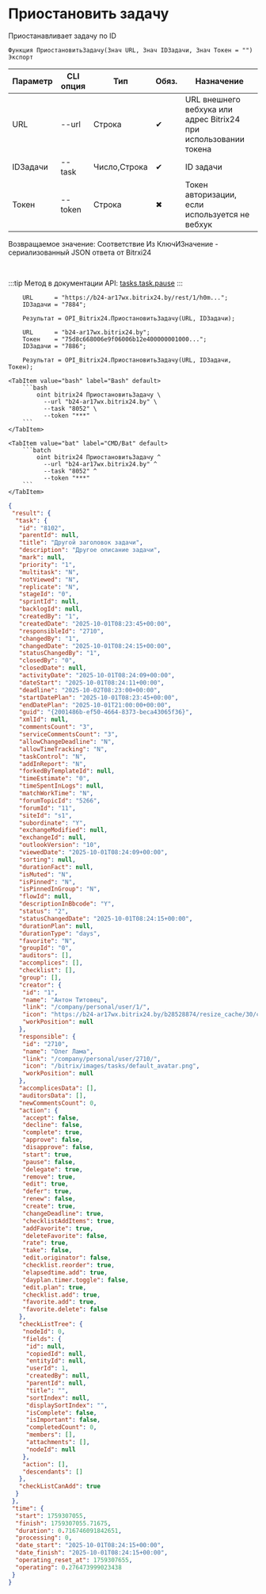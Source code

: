 ﻿---
sidebar_position: 12
description: Приостановить задачу и другие функции для работы с Bitrix24 в Открытом пакете интеграций - бесплатной open-source библиотеке интеграций для 1С:Предприятие 8, OneScript и CLI
keywords: [1C, 1С, 1С:Предприятие, 1С:Предприятие 8.3, API, Интеграция, Сервисы, Обмен, OneScript, CLI, Bitrix24]
---


# Приостановить задачу
 Приостанавливает задачу по ID



`Функция ПриостановитьЗадачу(Знач URL, Знач IDЗадачи, Знач Токен = "") Экспорт`

  | Параметр | CLI опция | Тип | Обяз. | Назначение |
  |-|-|-|-|-|
  | URL | --url | Строка | &#x2714; | URL внешнего вебхука или адрес Bitrix24 при использовании токена |
  | IDЗадачи | --task | Число,Строка | &#x2714; | ID задачи |
  | Токен | --token | Строка | &#x2716; | Токен авторизации, если используется не вебхук |

  
  Возвращаемое значение:   Соответствие Из КлючИЗначение - сериализованный JSON ответа от Bitrxi24

<br/>

:::tip
Метод в документации API: [tasks.task.pause](https://dev.1c-bitrix.ru/rest_help/tasks/task/tasks/tasks_task_pause.php)
:::
<br/>


```bsl title="Пример использования для 1С:Предприятие/OneScript"
    URL      = "https://b24-ar17wx.bitrix24.by/rest/1/h0m...";
    IDЗадачи = "7884";

    Результат = OPI_Bitrix24.ПриостановитьЗадачу(URL, IDЗадачи);

    URL      = "b24-ar17wx.bitrix24.by";
    Токен    = "75d8c668006e9f06006b12e400000001000...";
    IDЗадачи = "7886";

    Результат = OPI_Bitrix24.ПриостановитьЗадачу(URL, IDЗадачи, Токен);
```
    

 <Tabs>
  
    <TabItem value="bash" label="Bash" default>
        ```bash
            oint bitrix24 ПриостановитьЗадачу \
              --url "b24-ar17wx.bitrix24.by" \
              --task "8052" \
              --token "***"
        ```
    </TabItem>
  
    <TabItem value="bat" label="CMD/Bat" default>
        ```batch
            oint bitrix24 ПриостановитьЗадачу ^
              --url "b24-ar17wx.bitrix24.by" ^
              --task "8052" ^
              --token "***"
        ```
    </TabItem>
</Tabs>


```json title="Результат"
{
 "result": {
  "task": {
   "id": "8102",
   "parentId": null,
   "title": "Другой заголовок задачи",
   "description": "Другое описание задачи",
   "mark": null,
   "priority": "1",
   "multitask": "N",
   "notViewed": "N",
   "replicate": "N",
   "stageId": "0",
   "sprintId": null,
   "backlogId": null,
   "createdBy": "1",
   "createdDate": "2025-10-01T08:23:45+00:00",
   "responsibleId": "2710",
   "changedBy": "1",
   "changedDate": "2025-10-01T08:24:15+00:00",
   "statusChangedBy": "1",
   "closedBy": "0",
   "closedDate": null,
   "activityDate": "2025-10-01T08:24:09+00:00",
   "dateStart": "2025-10-01T08:24:11+00:00",
   "deadline": "2025-10-02T08:23:00+00:00",
   "startDatePlan": "2025-10-01T08:23:45+00:00",
   "endDatePlan": "2025-10-01T21:00:00+00:00",
   "guid": "{2001486b-ef50-4664-8373-beca43065f36}",
   "xmlId": null,
   "commentsCount": "3",
   "serviceCommentsCount": "3",
   "allowChangeDeadline": "N",
   "allowTimeTracking": "N",
   "taskControl": "N",
   "addInReport": "N",
   "forkedByTemplateId": null,
   "timeEstimate": "0",
   "timeSpentInLogs": null,
   "matchWorkTime": "N",
   "forumTopicId": "5266",
   "forumId": "11",
   "siteId": "s1",
   "subordinate": "Y",
   "exchangeModified": null,
   "exchangeId": null,
   "outlookVersion": "10",
   "viewedDate": "2025-10-01T08:24:09+00:00",
   "sorting": null,
   "durationFact": null,
   "isMuted": "N",
   "isPinned": "N",
   "isPinnedInGroup": "N",
   "flowId": null,
   "descriptionInBbcode": "Y",
   "status": "2",
   "statusChangedDate": "2025-10-01T08:24:15+00:00",
   "durationPlan": null,
   "durationType": "days",
   "favorite": "N",
   "groupId": "0",
   "auditors": [],
   "accomplices": [],
   "checklist": [],
   "group": [],
   "creator": {
    "id": "1",
    "name": "Антон Титовец",
    "link": "/company/personal/user/1/",
    "icon": "https://b24-ar17wx.bitrix24.by/b28528874/resize_cache/30/c0120a8d7c10d63c83e32398d1ec4d9e/main/d7e/d7e99cf556e4ab676463dae2c00ddfbb/a7e0af6899300e3c684caeca5c334d81.jpg",
    "workPosition": null
   },
   "responsible": {
    "id": "2710",
    "name": "Олег Лама",
    "link": "/company/personal/user/2710/",
    "icon": "/bitrix/images/tasks/default_avatar.png",
    "workPosition": null
   },
   "accomplicesData": [],
   "auditorsData": [],
   "newCommentsCount": 0,
   "action": {
    "accept": false,
    "decline": false,
    "complete": true,
    "approve": false,
    "disapprove": false,
    "start": true,
    "pause": false,
    "delegate": true,
    "remove": true,
    "edit": true,
    "defer": true,
    "renew": false,
    "create": true,
    "changeDeadline": true,
    "checklistAddItems": true,
    "addFavorite": true,
    "deleteFavorite": false,
    "rate": true,
    "take": false,
    "edit.originator": false,
    "checklist.reorder": true,
    "elapsedtime.add": true,
    "dayplan.timer.toggle": false,
    "edit.plan": true,
    "checklist.add": true,
    "favorite.add": true,
    "favorite.delete": false
   },
   "checkListTree": {
    "nodeId": 0,
    "fields": {
     "id": null,
     "copiedId": null,
     "entityId": null,
     "userId": 1,
     "createdBy": null,
     "parentId": null,
     "title": "",
     "sortIndex": null,
     "displaySortIndex": "",
     "isComplete": false,
     "isImportant": false,
     "completedCount": 0,
     "members": [],
     "attachments": [],
     "nodeId": null
    },
    "action": [],
    "descendants": []
   },
   "checkListCanAdd": true
  }
 },
 "time": {
  "start": 1759307055,
  "finish": 1759307055.71675,
  "duration": 0.716746091842651,
  "processing": 0,
  "date_start": "2025-10-01T08:24:15+00:00",
  "date_finish": "2025-10-01T08:24:15+00:00",
  "operating_reset_at": 1759307655,
  "operating": 0.276473999023438
 }
}
```
